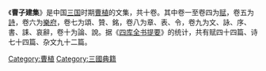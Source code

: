 《'''曹子建集'''》是中国[[三国|三国]]时期[[曹植|曹植]]的文集，共十卷。其中卷一至卷四为[[赋|赋]]，卷五为[[詩|詩]]，卷六为[[樂府|樂府]]，卷七为頌、贊、銘，卷八为章、表、令，卷九为文、詠、序、書、誄、哀辭，卷十为論、說。据《[[四库全书提要|四库全书提要]]》的统计，共有赋四十四篇、诗七十四篇、杂文九十二篇。

{{wikisource}}

[[Category:曹植|Category:曹植]]
[[Category:三國典籍|Category:三國典籍]]